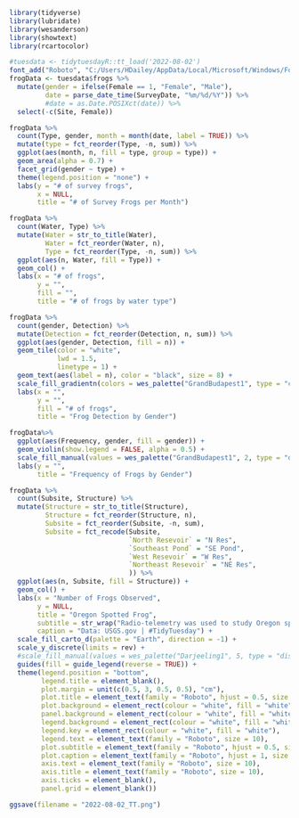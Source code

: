 ```r
library(tidyverse)
library(lubridate)
library(wesanderson)
library(showtext)
library(rcartocolor)
```

```r
#tuesdata <- tidytuesdayR::tt_load('2022-08-02')
font_add("Roboto", "C:/Users/HDailey/AppData/Local/Microsoft/Windows/Fonts/Roboto-Regular.ttf", "C:/Users/HDailey/AppData/Local/Microsoft/Windows/Fonts/Roboto-Bold.ttf")
frogData <- tuesdata$frogs %>%
  mutate(gender = ifelse(Female == 1, "Female", "Male"),
         date = parse_date_time(SurveyDate, "%m/%d/%Y")) %>%
         #date = as.Date.POSIXct(date)) %>%
  select(-c(Site, Female))
```

```r
frogData %>%
  count(Type, gender, month = month(date, label = TRUE)) %>%
  mutate(type = fct_reorder(Type, -n, sum)) %>%
  ggplot(aes(month, n, fill = type, group = type)) +
  geom_area(alpha = 0.7) +
  facet_grid(gender ~ type) +
  theme(legend.position = "none") +
  labs(y = "# of survey frogs",
       x = NULL,
       title = "# of Survey Frogs per Month")
```

```r
frogData %>%
  count(Water, Type) %>%
  mutate(Water = str_to_title(Water),
         Water = fct_reorder(Water, n),
         Type = fct_reorder(Type, -n, sum)) %>%
  ggplot(aes(n, Water, fill = Type)) +
  geom_col() +
  labs(x = "# of frogs",
       y = "",
       fill = "",
       title = "# of frogs by water type")
```

```r
frogData %>%
  count(gender, Detection) %>%
  mutate(Detection = fct_reorder(Detection, n, sum)) %>%
  ggplot(aes(gender, Detection, fill = n)) +
  geom_tile(color = "white",
            lwd = 1.5, 
            linetype = 1) +
  geom_text(aes(label = n), color = "black", size = 8) +
  scale_fill_gradientn(colors = wes_palette("GrandBudapest1", type = "continuous")) +
  labs(x = "",
       y = "",
       fill = "# of frogs",
       title = "Frog Detection by Gender")
```

```r
frogData%>%
  ggplot(aes(Frequency, gender, fill = gender)) +
  geom_violin(show.legend = FALSE, alpha = 0.5) +
  scale_fill_manual(values = wes_palette("GrandBudapest1", 2, type = "discrete")) +
  labs(y = "",
       title = "Frequency of Frogs by Gender")
```

```r
frogData %>%
  count(Subsite, Structure) %>%
  mutate(Structure = str_to_title(Structure),
         Structure = fct_reorder(Structure, n),
         Subsite = fct_reorder(Subsite, -n, sum),
         Subsite = fct_recode(Subsite,
                              `North Resevoir` = "N Res",
                              `Southeast Pond` = "SE Pond",
                              `West Resevoir` = "W Res",
                              `Northeast Resevoir` = "NE Res",
                              )) %>%
  ggplot(aes(n, Subsite, fill = Structure)) +
  geom_col() +
  labs(x = "Number of Frogs Observed",
       y = NULL,
       title = "Oregon Spotted Frog",
       subtitle = str_wrap("Radio-telemetry was used to study Oregon spotted frogs at Crane Prairie Reservoir, OR between September and November of 2018. Oregon spotted frogs were most commonly found in areas with herbaceous vegetation."),
       caption = "Data: USGS.gov | #TidyTuesday") +
  scale_fill_carto_d(palette = "Earth", direction = -1) +
  scale_y_discrete(limits = rev) +
  #scale_fill_manual(values = wes_palette("Darjeeling1", 5, type = "discrete")) +
  guides(fill = guide_legend(reverse = TRUE)) +
  theme(legend.position = "bottom",
        legend.title = element_blank(),
        plot.margin = unit(c(0.5, 3, 0.5, 0.5), "cm"),
        plot.title = element_text(family = "Roboto", hjust = 0.5, size = 24, margin = margin(b = 10)),
        plot.background = element_rect(colour = "white", fill = "white"),
        panel.background = element_rect(colour = "white", fill = "white"),
        legend.background = element_rect(colour = "white", fill = "white"),
        legend.key = element_rect(colour = "white", fill = "white"),
        legend.text = element_text(family = "Roboto", size = 10),
        plot.subtitle = element_text(family = "Roboto", hjust = 0.5, size = 12),
        plot.caption = element_text(family = "Roboto", hjust = 1, size = 8),
        axis.text = element_text(family = "Roboto", size = 10),
        axis.title = element_text(family = "Roboto", size = 10),
        axis.ticks = element_blank(),
        panel.grid = element_blank())

ggsave(filename = "2022-08-02_TT.png")  
```
